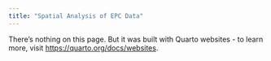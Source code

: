 ```yaml
---
title: "Spatial Analysis of EPC Data"
---
```


There's nothing on this page. But it was built with Quarto websites - to learn more, visit <https://quarto.org/docs/websites>.
